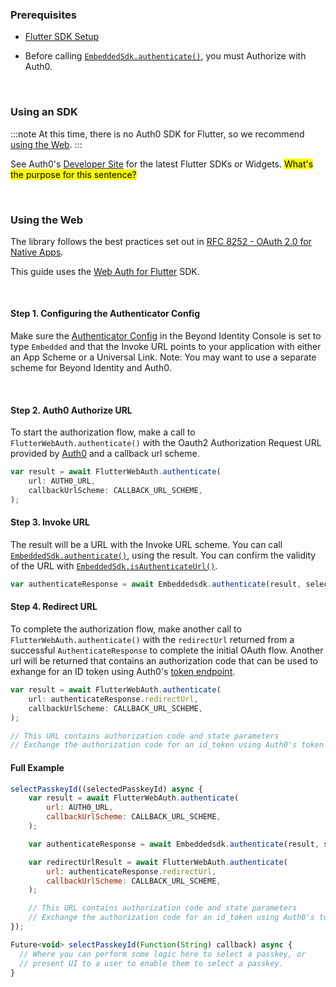 ### Prerequisites

- [Flutter SDK Setup](/docs/next/sdk-setup?sdks=flutter)   

- Before calling [`EmbeddedSdk.authenticate()`](/docs/next/sdk-setup?sdks=flutter#authentication), you must Authorize with Auth0. 

<br />

### Using an SDK

:::note
At this time, there is no Auth0 SDK for Flutter, so we recommend [using the Web](/docs/next/auth0#using-the-web).
:::

See Auth0's [Developer Site](https://auth0.com/docs/quickstart/native) for the latest Flutter SDKs or Widgets. <mark>What's the purpose for this sentence?</mark>

<br />

### Using the Web

The library follows the best practices set out in [RFC 8252 - OAuth 2.0 for Native Apps](https://tools.ietf.org/html/rfc8252).

This guide uses the [Web Auth for Flutter](https://github.com/LinusU/flutter_web_auth) SDK.

<br />

#### Step 1. Configuring the Authenticator Config

Make sure the [Authenticator Config](/docs/next/authentication#embedded-sdk) in the Beyond Identity Console is set to type `Embedded` and that the Invoke URL points to your application with either an App Scheme or a Universal Link. Note: You may want to use a separate scheme for Beyond Identity and Auth0.

<br />

#### Step 2. Auth0 Authorize URL

To start the authorization flow, make a call to `FlutterWebAuth.authenticate()` with the Oauth2 Authorization Request URL provided by [Auth0](https://auth0.com/docs/api/authentication#authorization-code-flow-with-pkce) and a callback url scheme.

```javascript
var result = await FlutterWebAuth.authenticate(
    url: AUTH0_URL,
    callbackUrlScheme: CALLBACK_URL_SCHEME,
);
```

#### Step 3. Invoke URL

The result will be a URL with the Invoke URL scheme. You can call [`EmbeddedSdk.authenticate()`](/docs/next/sdk-setup?sdks=flutter#authentication), using the result. You can confirm the validity of the URL with [`EmbeddedSdk.isAuthenticateUrl()`](/docs/next/sdk-setup?sdks=flutter#authenticate-url-validation).

```javascript
var authenticateResponse = await Embeddedsdk.authenticate(result, selectedPasskeyId);
```

#### Step 4. Redirect URL

To complete the authorization flow, make another call to `FlutterWebAuth.authenticate()` with the `redirectUrl` returned from a successful `AuthenticateResponse` to complete the initial OAuth flow. Another url will be returned that contains an authorization code that can be used to exhange for an ID token using Auth0's [token endpoint](https://auth0.com/docs/api/authentication#authorization-code-flow-with-pkce45).

```javascript
var result = await FlutterWebAuth.authenticate(
    url: authenticateResponse.redirectUrl,
    callbackUrlScheme: CALLBACK_URL_SCHEME,
);

// This URL contains authorization code and state parameters
// Exchange the authorization code for an id_token using Auth0's token endpoint.
```

#### Full Example

```javascript
selectPasskeyId((selectedPasskeyId) async {
    var result = await FlutterWebAuth.authenticate(
        url: AUTH0_URL,
        callbackUrlScheme: CALLBACK_URL_SCHEME,
    );

    var authenticateResponse = await Embeddedsdk.authenticate(result, selectedPasskeyId);

    var redirectUrlResult = await FlutterWebAuth.authenticate(
        url: authenticateResponse.redirectUrl,
        callbackUrlScheme: CALLBACK_URL_SCHEME,
    );

    // This URL contains authorization code and state parameters
    // Exchange the authorization code for an id_token using Auth0's token endpoint.
});

Future<void> selectPasskeyId(Function(String) callback) async {
  // Where you can perform some logic here to select a passkey, or
  // present UI to a user to enable them to select a passkey.
}
```